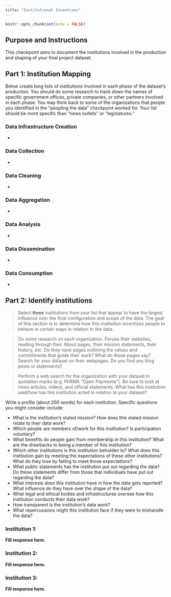 ```yaml
---
title: "Institutional Incentives"
---
```


```r
knitr::opts_chunk$set(echo = FALSE)
```


## Purpose and Instructions

This checkpoint aims to document the institutions involved in the production and shaping of your final project dataset.

## Part 1: Institution Mapping

Below create long lists of institutions involved in each phase of the dataset's production. You should do some research to track down the names of specific government offices, private companies, or other partners involved in each phase. You may think back to some of the organizations that people you identified in the "peopling the data" checkpoint worked for. Your list should be more specific than "news outlets" or "legislatures." 

### Data Infrastructure Creation

* 

### Data Collection

* 

### Data Cleaning

* 

### Data Aggregation

* 

### Data Analysis

* 

### Data Dissemination

* 

### Data Consumption

* 


## Part 2: Identify institutions

> Select **three** institutions from your list that appear to have the largest influence over the final configuration and scope of the data. The goal of this section is to determine how this institution incentizes people to behave in certain ways in relation to the data.

> Do some research on each organization. Peruse their websites, reading through their About pages, their mission statements, their history, etc. Do they have pages outlining the values and commitments that guide their work? What do those pages say? Search for your dataset on their webpages. Do you find any blog posts or statements?

> Perform a web search for the organization with your dataset in quotation marks (e.g. PhRMA "Open Payments"). Be sure to look at news articles, videos, and official statements. What has this institution said/how has this institution acted in relation to your dataset?

Write a profile (about 200 words) for each institution. Specific questions you might consider include:

* What is the institution's stated mission? How does this stated mission relate to their data work?
* Which people are members of/work for this institution? Is participation voluntary? 
* What benefits do people gain from membership in this institution? What are the drawbacks to being a member of this institution?
* Which other institutions is this institution beholden to? What does this institution gain by meeting the expectations of these other institutions? What do they lose by failing to meet those expectations?
* What public statements has the institution put out regarding the data? Do these statements differ from those that individuals have put out regarding the data?
* What interests does this institution have in how the data gets reported? What influence do they have over the shape of the data?
* What legal and ethical bodies and infrastructures oversee how this institution conducts their data work?
* How transparent is the institution's data work?
* What repercussions might this institution face if they were to mishandle the data?

### Institution 1:

**Fill response here.**

### Institution 2:

**Fill response here.**

### Institution 3:

**Fill response here.**